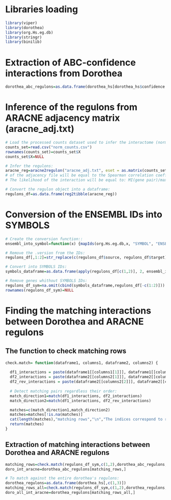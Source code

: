 # Libraries loading

```r
library(viper)
library(dorothea)
library(org.Hs.eg.db)
library(stringr)
library(binilib)
```

# Extraction of ABC-confidence interactions from Dorothea

```r
dorothea_abc_regulons=as.data.frame(dorothea_hs[dorothea_hs$confidence %in% c("A", "B", "C"), c(1,3)])
```
# Inference of the regulons from ARACNE adjacency matrix (aracne_adj.txt)

```r
# Load the processed counts dataset used to infer the interactome (norm_counts.csv: 10209 genes x 6 samples):
counts_set=read.csv("norm_counts.csv")
rownames(counts_set)=counts_set$X
counts_set$X=NULL

# Infer the regulons:
aracne_reg=aracne2regulon("aracne_adj.txt", eset = as.matrix(counts_set), format = "3col") # The Mode of Regulation (MoR) between each gene pair 
# of the adjacency file will be equal to the Spearman correlation coefficient between these genes. 
# The likelihood of the interaction will be equal to: MI(gene pair)/max(MI).

# Convert the regulon object into a dataframe:
regulons_df=as.data.frame(reg2tibble(aracne_reg))
```

# Conversion of the ENSEMBL IDs into SYMBOLS

```r
# Create the conversion function::
ensembl_into_symbol=function(x) {mapIds(org.Hs.eg.db,x, "SYMBOL", "ENSEMBL", multiVals = "first")}

# Remove the .version from the IDs:
regulons_df[,1:2]=str_replace(c(regulons_df$source, regulons_df$target), pattern = ".[0-9]+$", replacement = "")

# Convert into SYMBOLS IDs:
symbols_dataframe=as.data.frame(apply(regulons_df[c(1,2)], 2, ensembl_into_symbol))

# Remove genes whithout SYMBOLS IDs:
regulons_df_sym=na.omit(cbind(symbols_dataframe,regulons_df[-c(1:2)]))
rownames(regulons_df_sym)=NULL
```

# Finding the matching interactions between Dorothea and ARACNE regulons

## The function to check matching rows

```r
check.match= function(dataframe1, columns1, dataframe2, columns2) {
  
  df1_interactions = paste(dataframe1[[columns1[1]]], dataframe1[[columns1[2]]])
  df2_interactions = paste(dataframe2[[columns2[1]]], dataframe2[[columns2[2]]])
  df2_rev_interactions = paste(dataframe2[[columns2[2]]], dataframe2[[columns2[1]]])
  
  # Detect matching pairs regardless their order:
  match_direction1=match(df1_interactions, df2_interactions)
  match_direction2=match(df1_interactions, df2_rev_interactions) 

  matches=c(match_direction1,match_direction2)
  matches=matches[!is.na(matches)]
  cat(length(matches),"matching rows","\n","The indices correspond to row indices of", substitute(dataframe2),"\n")
  return(matches)
}
```
## Extraction of matching interactions between Dorothea and ARACNE regulons

```r
matching_rows=check.match(regulons_df_sym,c(1,2),dorothea_abc_regulons,c(1,2))
doro_int_aracne=dorothea_abc_regulons[matching_rows,]

# To match against the entire dorothea's regulons:
dorothea_regulons=as.data.frame(dorothea_hs[,c(1,3)])
matching_rows_all=check.match(regulons_df_sym,c(1,2),dorothea_regulons,c(1,2))
doro_all_int_aracne=dorothea_regulons[matching_rows_all,]

```
